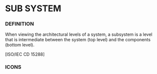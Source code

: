             
= SUB SYSTEM =
 
=== DEFINITION ===
 
When viewing the architectural levels of a system, a subsystem is a level that is intermediate between the system (top level) and the components (bottom level).

 
&#91;ISO/IEC CD 15288&#93;

 
=== ICONS ===
 
<br>
<br>

 
<br>

   